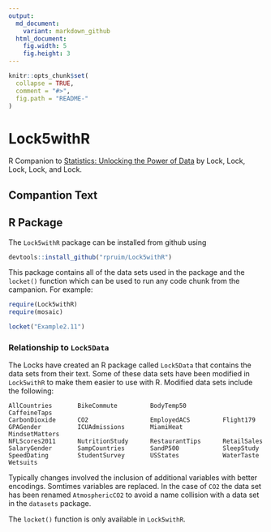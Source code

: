 ```yaml
---
output:
  md_document:
    variant: markdown_github
  html_document:
    fig.width: 5
    fig.height: 3
---
```


<!-- README.md is generated from README.Rmd. Please edit that file -->

```r
knitr::opts_chunk$set(
  collapse = TRUE,
  comment = "#>",
  fig.path = "README-"
)
```

Lock5withR
==========

R Companion to 
[Statistics: Unlocking the Power of Data](http://lock5stat.com/)
by Lock, Lock, Lock, Lock, and Lock.

## Compantion Text

## R Package

The `Lock5withR` package can be installed from github using

```r
devtools::install_github("rpruim/Lock5withR")
```

This package contains all of the data sets used in the package and the `locket()` function which 
can be used to run any code chunk from the campanion.  For example:

```r
require(Lock5withR)
require(mosaic)
```
```r
locket("Example2.11")
```

### Relationship to `Lock5Data`

The Locks have created an R package called `Lock5Data` that contains the data sets from their text.
Some of these data sets have been modified in `Lock5withR` to make them easier to use with R.  Modified data sets include the following:

```
AllCountries       BikeCommute         BodyTemp50          CaffeineTaps 
CarbonDioxide      CO2                 EmployedACS         Flight179 
GPAGender          ICUAdmissions       MiamiHeat           MindsetMatters 
NFLScores2011      NutritionStudy      RestaurantTips      RetailSales 
SalaryGender       SampCountries       SandP500            SleepStudy 
SpeedDating        StudentSurvey       USStates            WaterTaste 
Wetsuits
```
Typically changes involved the inclusion of additional variables with better encodings.  Somtimes 
variables are replaced.  In the case of `CO2` the data set has been renamed `AtmosphericCO2` to 
avoid a name collision with a data set in the `datasets` package.

The `locket()` function is only available in `Lock5withR`.